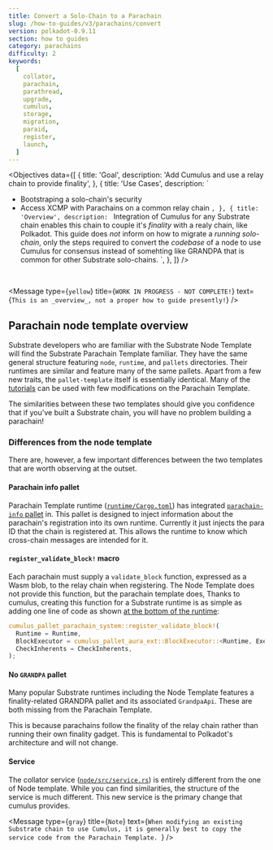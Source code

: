 ```yaml
---
title: Convert a Solo-Chain to a Parachain
slug: /how-to-guides/v3/parachains/convert
version: polkadot-0.9.11
section: how to guides
category: parachains
difficulty: 2
keywords:
  [
    collator,
    parachain,
    parathread,
    upgrade,
    cumulus,
    storage,
    migration,
    paraid,
    register,
    launch,
  ]
---
```


<Objectives
  data={[
    {
      title: 'Goal',
      description: 'Add Cumulus and use a relay chain to provide finality',
    },
    {
      title: 'Use Cases',
      description: `
  - Bootstraping a solo-chain's security
  - Access XCMP with Parachains on a common relay chain
      `,
    },
    {
      title: 'Overview',
      description: `
  Integration of Cumulus for any Substrate chain enables this chain to couple it's _finality_ with a
  realy chain, like Polkadot. This guide does _not_ inform on how to migrate a _running solo-chain_,
  only the steps required to convert the _codebase_ of a node to use Cumulus for consensus instead
  of somehting like GRANDPA that is common for other Substrate solo-chains.
      `,
    },
  ]}
/>
<br />

<!-- FIXME TODO WORK IN PROGRESS - NOT COMPLETE! -->

<Message
  type={`yellow`}
  title={`WORK IN PROGRESS - NOT COMPLETE!`}
  text={`This is an _overview_, not a proper how to guide presently!`}
/>

## Parachain node template overview

Substrate developers who are familiar with the Substrate Node Template will find the Substrate
Parachain Template familiar. They have the same general structure featuring `node`, `runtime`, and
`pallets` directories. Their runtimes are similar and feature many of the same pallets. Apart from
a few new traits, the `pallet-template` itself is essentially identical. Many of the
[tutorials](/tutorials/v3) can be used with few modifications on the Parachain Template.

The similarities between these two templates should give you confidence that if you've built a
Substrate chain, you will have no problem building a parachain!

### Differences from the node template

There are, however, a few important differences between the two templates that are worth observing at
the outset.

#### Parachain info pallet

Parachain Template runtime ([`runtime/Cargo.toml`](https://github.com/substrate-developer-hub/substrate-parachain-template/blob/latest/runtime/Cargo.toml))
has integrated [`parachain-info` pallet](https://paritytech.github.io/cumulus/parachain_info/pallet/index.html) in.
This pallet is designed to inject information about the parachain's registration into its own
runtime. Currently it just injects the para ID that the chain is registered at. This allows the
runtime to know which cross-chain messages are intended for it.

#### `register_validate_block!` macro

Each parachain must supply a `validate_block` function, expressed as a Wasm blob, to the relay chain
when registering. The Node Template does not provide this function, but the parachain template does,
Thanks to cumulus, creating this function for a Substrate runtime is as simple as adding one line of
code as shown
[at the bottom of the runtime](https://github.com/substrate-developer-hub/substrate-parachain-template/blob/latest/runtime/src/lib.rs#L648-L652):

```rust
cumulus_pallet_parachain_system::register_validate_block!(
  Runtime = Runtime,
  BlockExecutor = cumulus_pallet_aura_ext::BlockExecutor::<Runtime, Executive>,
  CheckInherents = CheckInherents,
);
```

#### No `GRANDPA` pallet

Many popular Substrate runtimes including the Node Template features a finality-related GRANDPA
pallet and its associated `GrandpaApi`. These are both missing from the Parachain Template.

This is because parachains follow the finality of the relay chain rather than running their own
finality gadget. This is fundamental to Polkadot's architecture and will not change.

#### Service

The collator service
([`node/src/service.rs`](https://github.com/substrate-developer-hub/substrate-parachain-template/blob/latest/node/src/service.rs))
is entirely different from the one of Node template. While you can find similarities, the structure
of the service is much different. This new service is the primary change that cumulus provides.

<Message
  type={`gray`}
  title={`Note`}
  text={`When modifying an existing Substrate chain to use Cumulus, it is generally best to copy the
  service code from the Parachain Template.
  `}
/>
